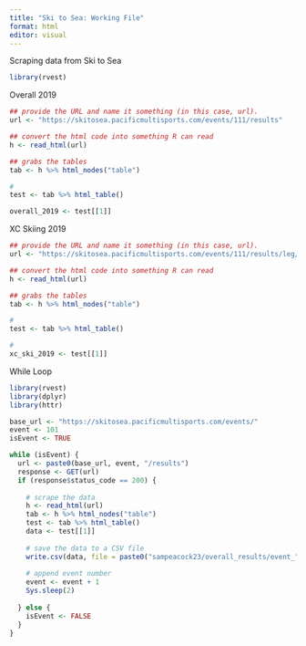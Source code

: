 ```yaml
---
title: "Ski to Sea: Working File"
format: html
editor: visual
---
```


Scraping data from Ski to Sea
```r
library(rvest)
```

Overall 2019
```r
## provide the URL and name it something (in this case, url).
url <- "https://skitosea.pacificmultisports.com/events/111/results"

## convert the html code into something R can read
h <- read_html(url)

## grabs the tables
tab <- h %>% html_nodes("table")

#
test <- tab %>% html_table()

overall_2019 <- test[[1]]
```

XC Skiing 2019
```r
## provide the URL and name it something (in this case, url).
url <- "https://skitosea.pacificmultisports.com/events/111/results/leg/71"

## convert the html code into something R can read
h <- read_html(url)

## grabs the tables
tab <- h %>% html_nodes("table")

#
test <- tab %>% html_table()

#
xc_ski_2019 <- test[[1]]
```

While Loop
```r
library(rvest)
library(dplyr)
library(httr)

base_url <- "https://skitosea.pacificmultisports.com/events/"
event <- 101
isEvent <- TRUE

while (isEvent) {
  url <- paste0(base_url, event, "/results")
  response <- GET(url)
  if (response$status_code == 200) {
    
    # scrape the data
    h <- read_html(url)
    tab <- h %>% html_nodes("table")
    test <- tab %>% html_table()
    data <- test[[1]]
    
    # save the data to a CSV file
    write.csv(data, file = paste0("sampeacock23/overall_results/event_", event, "_results.csv"))
    
    # append event number
    event <- event + 1
    Sys.sleep(2)
    
  } else {
    isEvent <- FALSE
  }
}
```
